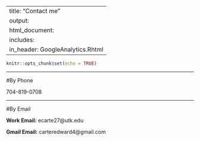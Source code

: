 
---
title: "Contact me"
output: 
 html_document:
    includes:
       in_header: GoogleAnalytics.Rhtml
---

```r
knitr::opts_chunk$set(echo = TRUE)
```
***

#By Phone

704-819-0708

***

#By Email

**Work Email:** ecarte27@utk.edu

**Gmail Email:** carteredward4@gmail.com


